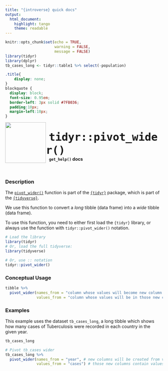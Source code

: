 ```yaml
---
title: "{introverse} quick docs"
output: 
  html_document:
    highlight: tango
    theme: readable
---
```



```r
knitr::opts_chunk$set(echo = TRUE, 
                      warning = FALSE, 
                      message = FALSE)
library(tidyr)
library(dplyr)
tb_cases_long <- tidyr::table1 %>% select(-population) 
```

```css
.title{
    display: none;
}
blockquote {
  display: block;
  font-size: 0.95em;
  border-left: 3px solid #7FB036;
  padding:10px;
  margin-left:10px;
}
```

<div>
<br>
 <img src = "logo.png" style = "float:left;height:130px;margin-top:-20px;">
 <span style = "font-weight:bold;font-size:40px;"> 
  &nbsp;<code>tidyr::pivot_wider()</code>
 </span>
 <br>
 <b>&nbsp;&nbsp;&nbsp;<code>get_help()</code> docs</b>
</div>
<br>

### Description

The [`pivot_wider()`](https://tidyr.tidyverse.org/reference/pivot_wider.html) function is part of the [`{tidyr}`](https://tidyr.tidyverse.org/) package, which is part of the [`{tidyverse}`](https://www.tidyverse.org/).

We use this function to convert a _long_ tibble (data frame) into a _wide_ tibble (data frame). 

To use this function, you need to either first load the `{tidyr}` library, or always use the function with `tidyr::pivot_wider()` notation.

```r
# Load the library
library(tidyr)
# Or, load the full tidyverse:
library(tidyverse)

# Or, use :: notation
tidyr::pivot_wider()
```


### Conceptual Usage 

```r
tibble %>% 
  pivot_wider(names_from = "column whose values will become new column names",
              values_from = "column whose values will be in those new columns")

```

### Examples


This example uses the dataset `tb_cases_long`, a long tibble which shows how many cases of Tuberculosis were recorded in each country in the given year.

```r
tb_cases_long
```

```r
# Pivot tb_cases wider
tb_cases_long %>% 
  pivot_wider(names_from = "year", # new columns will be created from values in `year`
              values_from = "cases") # those new columns contain values from `cases`
```
